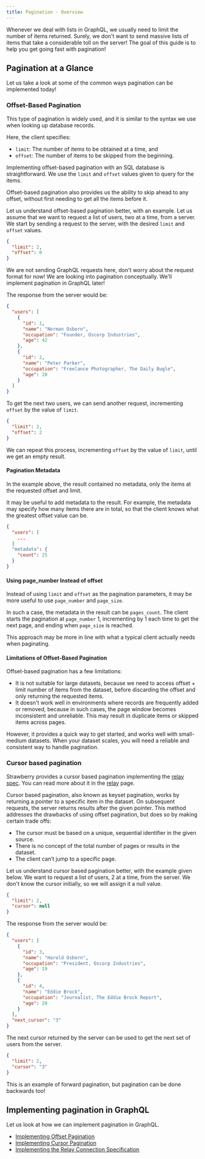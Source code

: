 ```yaml
---
title: Pagination - Overview
---
```



Whenever we deal with lists in GraphQL, we usually need to limit the number of
items returned. Surely, we don't want to send massive lists of items that take a
considerable toll on the server! The goal of this guide is to help you get going
fast with pagination!

## Pagination at a Glance

Let us take a look at some of the common ways pagination can be implemented
today!

### Offset-Based Pagination

This type of pagination is widely used, and it is similar to the syntax we use
when looking up database records.

Here, the client specifies:

- `limit`: The number of items to be obtained at a time, and
- `offset`: The number of items to be skipped from the beginning.

Implementing offset-based pagination with an SQL database is straightforward. We
use the `limit` and `offset` values given to query for the items.

Offset-based pagination also provides us the ability to skip ahead to any
offset, without first needing to get all the items before it.

Let us understand offset-based pagination better, with an example. Let us assume
that we want to request a list of users, two at a time, from a server. We start
by sending a request to the server, with the desired `limit` and `offset`
values.

```json
{
  "limit": 2,
  "offset": 0
}
```

<Note>

We are not sending GraphQL requests here, don't worry about the request format
for now! We are looking into pagination conceptually. We'll implement pagination
in GraphQL later!

</Note>

The response from the server would be:

```json
{
  "users": [
    {
      "id": 1,
      "name": "Norman Osborn",
      "occupation": "Founder, Oscorp Industries",
      "age": 42
    },
    {
      "id": 2,
      "name": "Peter Parker",
      "occupation": "Freelance Photographer, The Daily Bugle",
      "age": 20
    }
  ]
}
```

To get the next two users, we can send another request, incrementing `offset` by
the value of `limit`.

```json
{
  "limit": 2,
  "offset": 2
}
```

We can repeat this process, incrementing `offset` by the value of `limit`, until
we get an empty result.

#### Pagination Metadata

In the example above, the result contained no metadata, only the items at the
requested offset and limit.

It may be useful to add metadata to the result. For example, the metadata may
specify how many items there are in total, so that the client knows what the
greatest offset value can be.

```json
{
  "users": [
    ...
  ]
  "metadata": {
    "count": 25
  }
}
```

#### Using page_number Instead of offset

Instead of using `limit` and `offset` as the pagination parameters, it may be
more useful to use `page_number` and `page_size`.

In such a case, the metadata in the result can be `pages_count`. The client
starts the pagination at `page_number` 1, incrementing by 1 each time to get the
next page, and ending when `page_size` is reached.

This approach may be more in line with what a typical client actually needs when
paginating.

#### Limitations of Offset-Based Pagination

Offset-based pagination has a few limitations:

- It is not suitable for large datasets, because we need to access offset +
  limit number of items from the dataset, before discarding the offset and only
  returning the requested items.
- It doesn't work well in environments where records are frequently added or
  removed, because in such cases, the page window becomes inconsistent and
  unreliable. This may result in duplicate items or skipped items across pages.

However, it provides a quick way to get started, and works well with
small-medium datasets. When your dataset scales, you will need a reliable and
consistent way to handle pagination.

### Cursor based pagination

<Note>

Strawberry provides a cursor based pagination implementing the
[relay spec](https://relay.dev/docs/guides/graphql-server-specification/). You
can read more about it in the [relay](../relay) page.

</Note>

Cursor based pagination, also known as keyset pagination, works by returning a
pointer to a specific item in the dataset. On subsequent requests, the server
returns results after the given pointer. This method addresses the drawbacks of
using offset pagination, but does so by making certain trade offs:

- The cursor must be based on a unique, sequential identifier in the given
  source.
- There is no concept of the total number of pages or results in the dataset.
- The client can’t jump to a specific page.

Let us understand cursor based pagination better, with the example given below.
We want to request a list of users, 2 at a time, from the server. We don't know
the cursor initially, so we will assign it a null value.

```json
{
  "limit": 2,
  "cursor": null
}
```

The response from the server would be:

```json
{
  "users": [
    {
      "id": 3,
      "name": "Harold Osborn",
      "occupation": "President, Oscorp Industries",
      "age": 19
    },
    {
      "id": 4,
      "name": "Eddie Brock",
      "occupation": "Journalist, The Eddie Brock Report",
      "age": 20
    }
  ],
  "next_cursor": "3"
}
```

The next cursor returned by the server can be used to get the next set of users
from the server.

```json
{
  "limit": 2,
  "cursor": "3"
}
```

This is an example of forward pagination, but pagination can be done backwards
too!

## Implementing pagination in GraphQL

Let us look at how we can implement pagination in GraphQL.

- [Implementing Offset Pagination](./offset-based)
- [Implementing Cursor Pagination](./cursor-based)
- [Implementing the Relay Connection Specification](./connections)
